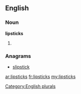 ==English==

===Noun===
'''lipsticks'''

# {{plural of|[[lipstick]]}}

===Anagrams===
* [[slipstick#English|slipstick]]

[[Category:English plurals]]

[[ar:lipsticks]]
[[fr:lipsticks]]
[[my:lipsticks]]